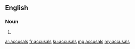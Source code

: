 ==English==

===Noun===
{{head|en|plural}}

# {{plural of|accusal|lang=en}}

[[ar:accusals]]
[[fr:accusals]]
[[ku:accusals]]
[[mg:accusals]]
[[my:accusals]]